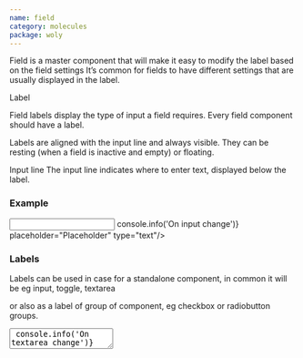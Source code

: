 ```yaml
---
name: field
category: molecules
package: woly
---
```



Field is a master component that will make it easy to modify the label based on the field settings 
It’s common for fields to have different settings that are usually displayed in the label.

Label

Field labels display the type of input a field requires. 
Every field component should have a label.

Labels are aligned with the input line and always visible. 
They can be resting (when a field is inactive and empty) or floating.

Input line
The input line indicates where to enter text, displayed below the label.

### Example

<Playground>
   <Field label="Label">
      <Input
        variant="default"
        name="name"
        onChange={(event) => console.info('On input change')}
        placeholder="Placeholder"
        type="text"/>
    </Field>
</Playground>

### Labels

Labels can be used in case for a standalone component, in common it will be eg input, toggle, textarea 

or also as a label of group of component, eg checkbox or radiobutton groups.

<Playground>
  <Field label="Label of group">
      <Checkbox text="Item text" variant="secondary" />
      <Checkbox text="Item text" variant="secondary" />
      <Checkbox text="Item text" variant="secondary" />
    </Field>
    <Field label='Label for a standalone component' variant="default">
      <TextArea
        name="name"
        placeholder="TextArea"
        onChange={() => console.info('On textarea change')}
        variant="base"
        overflow="hidden"
        disabled
      />
    </Field>
</Playground> 

Labels and children component can be replaced in row
<Playground>
  <block.M>
    <Field label='Label of set' row>
      <Checkbox text="Item text" variant="secondary" />
      <Checkbox text="Item text" variant="secondary" />
      <Checkbox text="Item text" variant="secondary" />
    </Field>
  </block.M>
  <State initial={false} change={(i) => !i}>
    {(value, change) => (
      <block.M>
        <Field label='Label of item' row>
          <Toggle
            isChecked={value}
            onChange={change}
            id="roundOne"
            variant="round"/>
        </Field>
      </block.M>
    )}
  </State>
</Playground>

 or in column variants

<Playground>
  <block.M>
    <Field label='Label of set'>
      <Checkbox text="Item text" variant="secondary" />
      <Checkbox text="Item text" variant="secondary" />
      <Checkbox text="Item text" variant="secondary" />
    </Field>
  </block.M>
  <block.L>
    <Field label='Label for input'>
      <InputPassword
        iconHidden={<ClosedEyeIcon />}
        iconOpen={<OpenedEyeIcon />}
        name="input"
        onChange={() => console.info('change')}
        placeholder="Enter password"
        variant="default"    
      />
    </Field>
    </block.L>
    <State initial={false} change={(i) => !i}>
    {(value, change) => (
      <block.M>
        <Field label='Label of item'>
          <Toggle
            isChecked={value}
            onChange={change}
            id="roundOne"
            variant="round"/>
        </Field>
      </block.M>
    )}
  </State>
</Playground>

### Kinds 

| Name       | Description                                               |
| ---------- | --------------------------------------------------------- |
| Field    | Base Field. Useful for creating a new kind of Field         |

### Props

| Name      | Type                  | Default     | Description                                                      |
| --------- | --------------------- | ----------- | ---------------------------------------------------------------- |
| `label`   | React.ReactNode       |             | Text appeared on the button                                      |
| `row`     | boolean               |             | The row attribute specifies direction of label and component     |
| `variant` | string                | 'default'   | Variant prop to style component                                  |
| ...       | HTMLButtonElement     | {}          | Other props are inherited from HTMLButtonElement                 |
